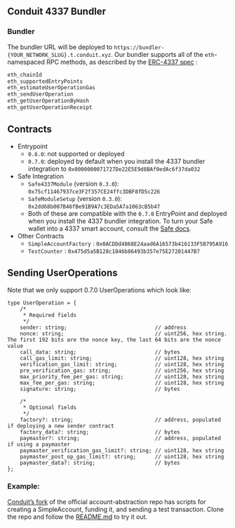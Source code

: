 ## Conduit 4337 Bundler

### Bundler

The bundler URL will be deployed to `https://bundler-{YOUR_NETWORK_SLUG}.t.conduit.xyz`.
Our bundler supports all of the `eth`-namespaced RPC methods, as described by the [ERC-4337 spec](https://eips.ethereum.org/EPS/eip-4337#rpc-methods-eth-namespace) :

```jsx
eth_chainId
eth_supportedEntryPoints
eth_estimateUserOperationGas
eth_sendUserOperation
eth_getUserOperationByHash
eth_getUserOperationReceipt
```

## Contracts

- Entrypoint
  - `0.6.0`: not supported or deployed
  - `0.7.0`: deployed by default when you install the 4337 bundler integration to `0x0000000071727De22E5E9d8BAf0edAc6f37da032`
- Safe Integration
  - `Safe4337Module` (version `0.3.0`): `0x75cf11467937ce3F2f357CE24ffc3DBF8fD5c226`
  - `SafeModuleSetup` (version `0.3.0`): `0x2dd68b007B46fBe91B9A7c3EDa5A7a1063cB5b47`
  - Both of these are compatible with the `0.7.0` EntryPoint and deployed when you install the 4337 bundler integration. To turn your Safe wallet into a 4337 smart account, consult the [Safe docs](https://docs.safe.global/advanced/erc-4337/4337-safe).
- Other Contracts
  - `SimpleAccountFactory` : `0x0ACDDd4868E24aad6A16573b416133F58795A916`
  - `TestCounter` : `0x475d5a5B128c1846b86493b357e75E27201447B7`

## Sending UserOperations

Note that we only support 0.7.0 UserOperations which look like:

```
type UserOperation = {
    /*
     * Required fields
     */
    sender: string;                            // address
    nonce: string;                             // uint256, hex string. The first 192 bits are the nonce key, the last 64 bits are the nonce value
    call_data: string;                         // bytes
    call_gas_limit: string;                    // uint128, hex string
    verification_gas_limit: string;            // uint128, hex string
    pre_verification_gas: string;              // uint256, hex string
    max_priority_fee_per_gas: string;          // uint128, hex string
    max_fee_per_gas: string;                   // uint128, hex string
    signature: string;                         // bytes
    
    /*
     * Optional fields
     */
    factory?: string;                          // address, populated if deploying a new sender contract
    factory_data?: string;                     // bytes
    paymaster?: string;                        // address, populated if using a paymaster
    paymaster_verification_gas_limit?: string; // uint128, hex string
    paymaster_post_op_gas_limit?: string;      // uint128, hex string
    paymaster_data?: string;                   // bytes
};
```

### Example:

[Conduit’s fork](https://github.com/conduitxyz/account-abstraction) of the official account-abstraction repo has scripts for creating a SimpleAccount, funding it, and sending a test transaction. Clone the repo and follow the [README.md](http://README.md) to try it out.